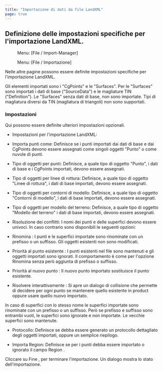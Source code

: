```yaml
---
title: "Importazione di dati da file LandXML"
page: true
---
```

## Definizione delle impostazioni specifiche per l&#39;importazione LandXML.
<GeoMapper> <Menu> Menu: [File / Import-Manager] </Menu> </GeoMapper>
<GeoDesigner> <Menu> Menu: [File / Importazione] </Menu> </GeoDesigner>

Nelle altre pagine possono essere definite impostazioni specifiche per l&#39;importazione LandXML.

<Success>
Gli elementi importati sono i &quot;CgPoints&quot; e le &quot;Surfaces&quot;. Per le &quot;Surfaces&quot; sono importati i dati di base (&quot;SourceData&quot;) e le magliature TIN (&quot;Definition&quot;). Le &quot;Surfaces&quot; senza dati di base, non sono importate. Tipi di magliatura diversi da TIN (magliatura di triangoli) non sono supportati.
</Success>


### Impostazioni
Qui possono essere definite ulteriori impostazioni opzionali.

- <Bold> Impostazioni per l&#39;importazione LandXML: </Bold> 
- <Bold> Importa punti come: </Bold>  Definisce se i punti importati dai dati di base e dai CgPoints devono essere assegnati come singoli oggetti &quot;Punto&quot; o come nuvole di punti.

- <Bold> Tipo di oggetti per punti: </Bold>  Definisce, a quale tipo di oggetto &quot;Punto&quot;, i dati di base e i CgPoints importati, devono essere assegnati.

- <Bold> Tipo di oggetti per linee di rottura: </Bold>  Definisce, a quale tipo di oggetto &quot;Linee di rottura&quot;, i dati di base importati, devono essere assegnati.

- <Bold> Tipo di oggetti per contorni di modello: </Bold>  Definisce, a quale tipo di oggetto &quot;Contorni di modello&quot;, i dati di base importati, devono essere assegnati.

- <Bold> Tipo di oggetti per modello del terreno: </Bold>  Definisce, a quale tipo di oggetto &quot;Modello del terreno&quot; i dati di base importati, devono essere assegnati.



- <Bold> Risoluzione dei conflitti: </Bold>  I nomi dei punti e delle superfici devono essere univoci. In caso contrario sono disponibili le seguenti opzioni:

- <Italic> Rinomina </Italic> : I punti e le superfici importate sono rinominate con un prefisso o un suffisso. Gli oggetti esistenti non sono modificati.

- <Italic> Priorit&#224; al punto esistente </Italic> : I punti esistenti nel file sono mantenuti e gli oggetti importati sono ignorati. Il comportamento &#232; come per l&#39;opzione <Italic> Rinomina </Italic>  senza per&#242; aggiunta di prefisso o suffisso.

- <Italic> Priorit&#224; al nuovo punto </Italic> : Il nuovo punto importato sostituisce il punto esistente.

- <Italic> Risolvere interattivamente </Italic> : Si apre un dialogo di collisione che permette di decidere per ogni punto se mantenere quello esistente in <Placeholder>product</Placeholder> oppure usare quello nuovo importato. 





<Warning>
In caso di superfici con lo stesso nome le superfici importate sono rinominate con un prefisso o un suffisso. Per&#242; se prefisso e suffisso sono entrambi vuoti, le superfici sono ignorate e non importate. Le vecchie superfici sono mantenute.
</Warning>


- <Bold> Protocollo: </Bold>  Definisce se debba essere generato un protocollo dettagliato degli oggetti importati, oppure un semplice riepilogo.

- <Bold> Importa Region: </Bold>  Definisce se per i punti debba essere importato o ignorato il campo <Italic> Region </Italic> .




Cliccare su  <Border>Fine</Border> , per terminare l&#39;importazione. Un dialogo mostra lo stato dell&#39;importazione.
